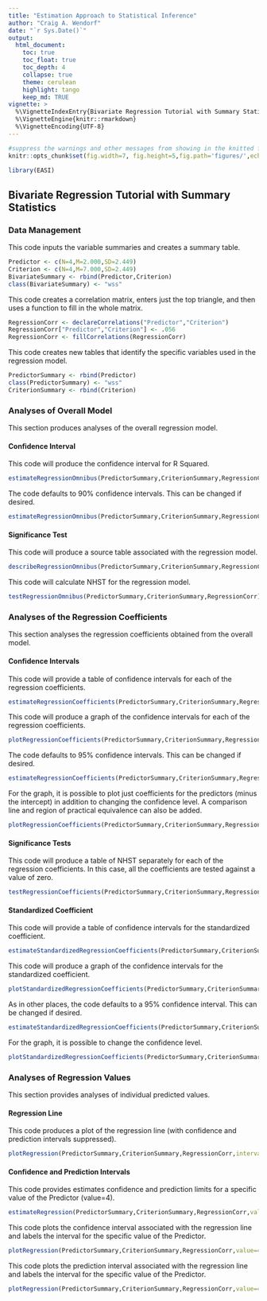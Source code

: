 ```yaml
---
title: "Estimation Approach to Statistical Inference"
author: "Craig A. Wendorf"
date: "`r Sys.Date()`"
output:
  html_document:
    toc: true
    toc_float: true
    toc_depth: 4
    collapse: true
    theme: cerulean
    highlight: tango
    keep_md: TRUE
vignette: >
  %\VignetteIndexEntry{Bivariate Regression Tutorial with Summary Statistics}
  %\VignetteEngine{knitr::rmarkdown}
  %\VignetteEncoding{UTF-8}
---
```


```r
#suppress the warnings and other messages from showing in the knitted file.
knitr::opts_chunk$set(fig.width=7, fig.height=5,fig.path='figures/',echo=TRUE,warning=FALSE,message=FALSE)
```

```r
library(EASI)
```

## Bivariate Regression Tutorial with Summary Statistics

### Data Management

This code inputs the variable summaries and creates a summary table.
```r
Predictor <- c(N=4,M=2.000,SD=2.449)
Criterion <- c(N=4,M=7.000,SD=2.449)
BivariateSummary <- rbind(Predictor,Criterion)
class(BivariateSummary) <- "wss"
```

This code creates a correlation matrix, enters just the top triangle, and then uses a function to fill in the whole matrix.
```r
RegressionCorr <- declareCorrelations("Predictor","Criterion")
RegressionCorr["Predictor","Criterion"] <- .056
RegressionCorr <- fillCorrelations(RegressionCorr)
```

This code creates new tables that identify the specific variables used in the regression model.
```r
PredictorSummary <- rbind(Predictor)
class(PredictorSummary) <- "wss"
CriterionSummary <- rbind(Criterion)
```

### Analyses of Overall Model

This section produces analyses of the overall regression model.

#### Confidence Interval

This code will produce the confidence interval for R Squared.
```r
estimateRegressionOmnibus(PredictorSummary,CriterionSummary,RegressionCorr)
```

The code defaults to 90% confidence intervals. This can be changed if desired.
```r
estimateRegressionOmnibus(PredictorSummary,CriterionSummary,RegressionCorr,conf.level=.95)
```

#### Significance Test

This code will produce a source table associated with the regression model.
```r
describeRegressionOmnibus(PredictorSummary,CriterionSummary,RegressionCorr)
```

This code will calculate NHST for the regression model.
```r
testRegressionOmnibus(PredictorSummary,CriterionSummary,RegressionCorr)
```

### Analyses of the Regression Coefficients

This section analyses the regression coefficients obtained from the overall model.

#### Confidence Intervals 

This code will provide a table of confidence intervals for each of the regression coefficients.
```r
estimateRegressionCoefficients(PredictorSummary,CriterionSummary,RegressionCorr)
```

This code will produce a graph of the confidence intervals for each of the regression coefficients.
```r
plotRegressionCoefficients(PredictorSummary,CriterionSummary,RegressionCorr)
```

The code defaults to 95% confidence intervals. This can be changed if desired.
```r
estimateRegressionCoefficients(PredictorSummary,CriterionSummary,RegressionCorr,conf.level=.99)
```

For the graph, it is possible to plot just coefficients for the predictors (minus the intercept) in addition to changing the confidence level. A comparison line and region of practical equivalence can also be added.
```r
plotRegressionCoefficients(PredictorSummary,CriterionSummary,RegressionCorr,conf.level=.99,line=0,rope=c(-2,2),intercept=FALSE)
```

#### Significance Tests

This code will produce a table of NHST separately for each of the regression coefficients. In this case, all the coefficients are tested against a value of zero.
```r
testRegressionCoefficients(PredictorSummary,CriterionSummary,RegressionCorr)
```

#### Standardized Coefficient

This code will provide a table of confidence intervals for the standardized coefficient.
```r
estimateStandardizedRegressionCoefficients(PredictorSummary,CriterionSummary,RegressionCorr)
```

This code will produce a graph of the confidence intervals for the standardized coefficient.
```r
plotStandardizedRegressionCoefficients(PredictorSummary,CriterionSummary,RegressionCorr)
```

As in other places, the code defaults to a 95% confidence interval. This can be changed if desired.
```r
estimateStandardizedRegressionCoefficients(PredictorSummary,CriterionSummary,RegressionCorr,conf.level=.99)
```

For the graph, it is possible to change the confidence level.
```r
plotStandardizedRegressionCoefficients(PredictorSummary,CriterionSummary,RegressionCorr,conf.level=.99)
```

### Analyses of Regression Values

This section provides analyses of individual predicted values.

#### Regression Line

This code produces a plot of the regression line (with confidence and prediction intervals suppressed).
```r
plotRegression(PredictorSummary,CriterionSummary,RegressionCorr,interval="none")
```

#### Confidence and Prediction Intervals

This code provides estimates confidence and prediction limits for a specific value of the Predictor (value=4).
```r
estimateRegression(PredictorSummary,CriterionSummary,RegressionCorr,value=4)
```

This code plots the confidence interval associated with the regression line and labels the interval for the specific value of the Predictor.
```r
plotRegression(PredictorSummary,CriterionSummary,RegressionCorr,value=4,interval="confidence")
```

This code plots the prediction interval associated with the regression line and labels the interval for the specific value of the Predictor.
```r
plotRegression(PredictorSummary,CriterionSummary,RegressionCorr,value=4,interval="prediction")
```
